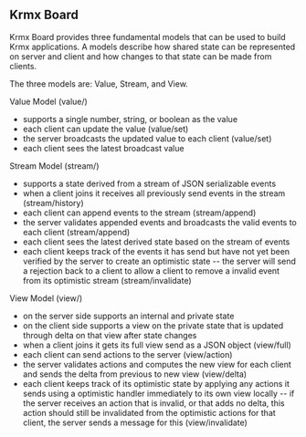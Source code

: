 Krmx Board
--
Krmx Board provides three fundamental models that can be used to build Krmx applications. A models describe how shared state can be represented on server and client and how changes to that state can be made from clients.

The three models are: Value, Stream, and View.

Value Model (value/)
* supports a single number, string, or boolean as the value
* each client can update the value (value/set)
* the server broadcasts the updated value to each client (value/set)
* each client sees the latest broadcast value

Stream Model (stream/)
* supports a state derived from a stream of JSON serializable events
* when a client joins it receives all previously send events in the stream (stream/history)
* each client can append events to the stream (stream/append)
* the server validates appended events and broadcasts the valid events to each client (stream/append)
* each client sees the latest derived state based on the stream of events
* each client keeps track of the events it has send but have not yet been verified by the server to create an optimistic state -- the server will send a rejection back to a client to allow a client to remove a invalid event from its optimistic stream (stream/invalidate)

View Model (view/)
* on the server side supports an internal and private state
* on the client side supports a view on the private state that is updated through delta on that view after state changes
* when a client joins it gets its full view send as a JSON object (view/full)
* each client can send actions to the server (view/action)
* the server validates actions and computes the new view for each client and sends the delta from previous to new view (view/delta)
* each client keeps track of its optimistic state by applying any actions it sends using a optimistic handler immediately to its own view locally -- if the server receives an action that is invalid, or that adds no delta, this action should still be invalidated from the optimistic actions for that client, the server sends a message for this (view/invalidate)